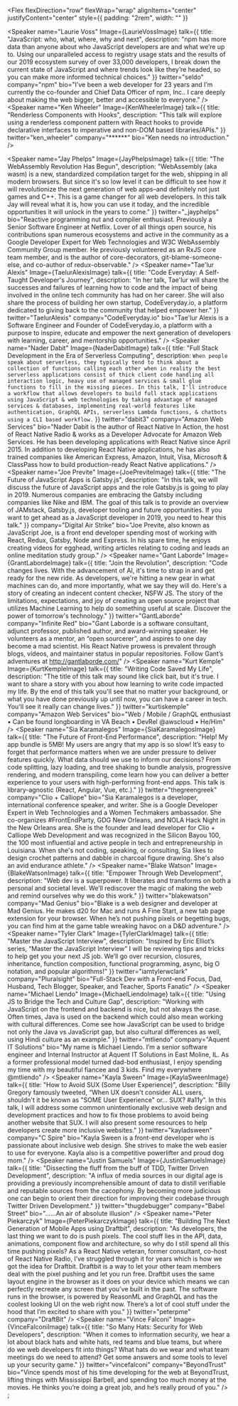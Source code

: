 
<Flex
  flexDirection="row"
  flexWrap="wrap"
  alignItems="center"
  justifyContent="center"
  style={{ padding: "2rem", width: "" }}
>
  <Speaker
    name="Laurie Voss"
    Image={LaurieVossImage}
    talk={{
      title: "JavaScript: who, what, where, why and next",
       description: "npm has more data than anyone about who JavaScript developers are and what we’re up to. Using our unparalleled access to registry usage stats and the results of our 2019 ecosystem survey of over 33,000 developers, I break down the current state of JavaScript and where trends look like they’re headed, so you can make more informed technical choices."
    }}
    twitter="seldo"
    company="npm"
    bio="I’ve been a web developer for 23 years and I’m currently the co-founder and Chief Data Officer of npm, Inc.. I care deeply about making the web bigger, better and accessible to everyone."
  />
  <Speaker
    name="Ken Wheeler"
    Image={KenWheelerImage}
    talk={{
      title: "Renderless Components with Hooks",
      description: "This talk will explore using a renderless component pattern with React hooks to provide declarative interfaces to imperative and non-DOM based libraries/APIs."
    }}
    twitter="ken_wheeler"
    company="******"
    bio="Ken needs no introduction."
    />

  <Speaker
    name="Jay Phelps"
    Image={JayPhelpsImage}
    talk={{
      title: "The WebAssembly Revolution Has Begun",
      description: "WebAssembly (aka wasm) is a new, standardized compilation target for the web, shipping in all modern browsers. But since it's so low level it can be difficult to see how it will revolutionize the next generation of web apps–and definitely not just games and C++. This is a game changer for all web developers. In this talk Jay will reveal what it is, how you can use it today, and the incredible opportunities it will unlock in the years to come."
    }}
    twitter="_jayphelps"
    bio="Reactive programming nut and compiler enthusiast. Previously a Senior Software Engineer at Netflix. Lover of all things open source, his contributions span numerous ecosystems and active in the community as a Google Developer Expert for Web Technologies and W3C WebAssembly Community Group member. He previously volunteered as an RxJS core team member, and is the author of core-decorators, git-blame-someone-else, and co-author of redux-observable."
  />
  <Speaker
    name="Tae'lur Alexis"
    Image={TaelurAlexisImage}
    talk={{
      title: "Code Everyday: A Self-Taught Developer's Journey",
      description: "In her talk, Tae'lur will share the successes and failures of learning how to code and the impact of being involved in the online tech community has had on her career. She will also share the process of building her own startup, CodeEveryday.io, a platform dedicated to giving back to the community that helped empower her."
    }}
    twitter="TaelurAlexis"
    company="CodeEveryday.io"
    bio="Tae'lur Alexis is a Software Engineer and Founder of CodeEveryday.io, a platform with a purpose to inspire, educate and empower the next generation of developers with learning, career, and mentorship opportunities."
  />
  <Speaker
    name="Nader Dabit"
    Image={NaderDabitImage}
    talk={{
      title: "Full Stack Development in the Era of Serverless Computing",
      description: `When people speak about serverless, they typically tend to think about a collection of functions calling each other when in reality the best serverless applications consist of thick client code handling all interaction logic, heavy use of managed services & small glue functions to fill in the missing pieces. In this talk, I'll introduce a workflow that allows developers to build full stack applications using JavaScript & web technologies by taking advantage of managed services & databases, implementing real-world features like authentication, GraphQL APIs, serverless Lambda functions, & chatbots using a CLI based workflow.`
    }}
    twitter="dabit3"
    company="Amazon Web Services"
    bio="Nader Dabit is the author of React Native In Action, the host of React Native Radio & works as a Developer Advocate for Amazon Web Services. He has been developing applications with React Native since April 2015. In addition to developing React Native applications, he has also trained companies like American Express, Amazon, Intuit, Visa, Microsoft & ClassPass how to build production-ready React Native applications."
  />
  <Speaker
    name="Joe Previte"
    Image={JoePreviteImage}
    talk={{
      title: "The Future of JavaScript Apps is Gatsby.js",
      description: "In this talk, we will discuss the future of JavaScript apps and the role Gatsby.js is going to play in 2019. Numerous companies are embracing the Gatsby including companies like Nike and IBM. The goal of this talk is to provide an overview of JAMstack, Gatsby.js, developer tooling and future opportunities. If you want to get ahead as a JavaScript developer in 2019, you need to hear this talk."
    }}
    company="Digital Air Strike"
    bio="Joe Previte, also known as JavaScript Joe, is a front end developer spending most of working with React, Redux, Gatsby, Node and Express. In his spare time, he enjoys creating videos for egghead, writing articles relating to coding and leads an online meditation study group."
  />
  <Speaker
    name="Gant Laborde"
    Image={GrantLabordeImage}
    talk={{
      title: "Join the Revolution",
      description: "Code changes lives. With the advancement of AI, it's time to strap in and get ready for the new ride. As developers, we're hitting a new gear in what machines can do, and more importantly, what we say they will do. Here's a story of creating an indecent content checker, NSFW JS. The story of the limitations, expectations, and joy of creating an open source project that utilizes Machine Learning to help do something useful at scale. Discover the power of tomorrow's technology."
    }}
    twitter="GantLaborde"
    company="Infinite Red"
    bio="Gant Laborde is a software consultant, adjunct professor, published author, and award-winning speaker. He volunteers as a mentor, an “open sourcerer”, and aspires to one day become a mad scientist. His React Native prowess is prevalent through blogs, videos, and maintainer status in popular repositories. Follow Gant’s adventures at http://gantlaborde.com/"
  />
  <Speaker
    name="Kurt Kemple"
    Image={KurtKempleImage}
    talk={{
      title: "Writing Code Saved My Life",
      description: "The title of this talk may sound like click bait, but it's true. I want to share a story with you about how learning to write code impacted my life. By the end of this talk you'll see that no matter your background, or what you have done previously up until now, you can have a career in tech. You'll see it really can change lives."
    }}
    twitter="kurtiskemple"
    company="Amazon Web Services"
    bio="Web / Mobile / GraphQL enthusiast • Can be found longboarding in VA Beach • DevRel @awscloud • He/Him"
  />
  <Speaker
    name="Sia Karamalegos"
    Image={SiaKaramalegosImage}
    talk={{
      title: "The Future of Front-End Performance",
      description: "Help! My app bundle is 5MB! My users are angry that my app is so slow! It’s easy to forget that performance matters when we are under pressure to deliver features quickly. What data should we use to inform our decisions? From code splitting, lazy loading, and tree shaking to bundle analysis, progressive rendering, and modern transpiling, come learn how you can deliver a better experience to your users with high-performing front-end apps. This talk is library-agnostic (React, Angular, Vue, etc.)."
    }}
    twitter="thegreengreek"
    company="Clio + Calliope"
    bio="Sia Karamalegos is a developer, international conference speaker, and writer. She is a Google Developer Expert in Web Technologies and a Women Techmakers ambassador. She co-organizes #FrontEndParty, GDG New Orleans, and NOLA Hack Night in the New Orleans area. She is the founder and lead developer for Clio + Calliope Web Development and was recognized in the Silicon Bayou 100, the 100 most influential and active people in tech and entrepreneurship in Louisiana. When she's not coding, speaking, or consulting, Sia likes to design crochet patterns and dabble in charcoal figure drawing. She's also an avid endurance athlete."
  />
  <Speaker
    name="Blake Watson"
    Image={BlakeWatsonImage}
    talk={{
      title: "Empower Through Web Development",
      description: "Web dev is a superpower. It liberates and transforms on both a personal and societal level. We’ll rediscover the magic of making the web and remind ourselves why we do this work."
    }}
    twitter="blakewatson"
    company="Mad Genius"
    bio="Blake is a web designer and developer at Mad Genius. He makes d20 for Mac and runs A Fine Start, a new tab page extension for your browser. When he’s not pushing pixels or begetting bugs, you can find him at the game table wreaking havoc on a D&D adventure."
  />
  <Speaker
    name="Tyler Clark"
    Image={TylerClarkImage}
    talk={{
      title: "Master the JavaScript Interview",
      description: "Inspired by Eric Elliot’s series, “Master the JavaScript Interview” I will be reviewing tips and tricks to help get you your next JS job. We’ll go over recursion, closures, inheritance, function composition, functional programming, async, big O notation, and popular algorithms!"
    }}
    twitter="iamtylerwclark"
    company="Pluralsight"
    bio="Full-Stack Dev with a Front-end Focus, Dad, Husband, Tech Blogger, Speaker, and Teacher, Sports Fanatic"
  />
  <Speaker
    name="Michael Liendo"
    Image={MichaelLiendoImage}
    talk={{
      title: "Using JS to Bridge the Tech and Culture Gap",
      description: "Working with JavaScript on the frontend and backend is nice, but not always the case. Often times, Java is used on the backend which could also mean working with cultural differences. Come see how JavaScript can be used to bridge not only the Java vs JavaScript gap, but also cultural differences as well, using Hindi culture as an example."
    }}
    twitter="mtliendo"
    company="Aquent IT Solutions"
    bio="My name is Michael Liendo. I’m a senior software engineer and Internal Instructor at Aquent IT Solutions in East Moline, IL. As a former professional model turned dad-bod enthusiast, I enjoy spending my time with my beautiful fiancee and 3 kids. Find my everywhere @mtliendo"
  />
  <Speaker
    name="Kayla Sween"
    Image={KaylaSweenImage}
    talk={{
      title: "How to Avoid SUX (Some User Experience)",
      description: "Billy Gregory famously tweeted, “When UX doesn't consider ALL users, shouldn't it be known as \"SOME User Experience\" or... SUX? #a11y”. In this talk, I will address some common unintentionally exclusive web design and development practices and how to fix those problems to avoid being another website that SUX. I will also present some resources to help developers create more inclusive websites."
    }}
    twitter="kayladsween"
    company="C Spire"
    bio="Kayla Sween is a front-end developer who is passionate about inclusive web design. She strives to make the web easier to use for everyone. Kayla also is a competitive powerlifter and proud dog mom."
  />
  <Speaker
    name="Justin Samuels"
    Image={JustinSamuelsImage}
    talk={{
      title: "Dissecting the fluff from the buff of TDD, Twitter Driven Development",
      description: "A influx of media sources in our digital age is providing a previously incomprehensible amount of data to distill verifiable and reputable sources from the cacophony. By becoming more judicious one can begin to orient their direction for improving their codebase through Twitter Driven Development."
    }}
    twitter="thugdebugger"
    company="Babel Street"
    bio="……An air of absolute illusion"
  />
  <Speaker
    name="Peter Piekarczyk"
    Image={PeterPiekarczykImage}
    talk={{
      title: "Building The Next Generation of Mobile Apps using Draftbit",
      description: "As developers, the last thing we want to do is push pixels. The cool stuff lies in the API, data, animations, component flow and architecture, so why do I still spend all this time pushing pixels? As a React Native veteran, former consultant, co-host of React Native Radio, I’ve struggled through it for years which is how we got the idea for Draftbit. Draftbit is a way to let your other team members deal with the pixel pushing and let you run free. Draftbit uses the same layout engine in the browser as it does on your device which means we can perfectly recreate any screen that you’ve built in the past. The software runs in the browser, is powered by ReasonML and GraphQL and has the coolest looking UI on the web right now. There’s a lot of cool stuff under the hood that I’m excited to share with you."
    }}
    twitter="peterpme"
    company="DraftBit"
  />
  <Speaker
    name="Vince Falconi"
    Image={VinceFalconiImage}
    talk={{
      title: "So Many Hats: Security for Web Developers",
      description: "When it comes to information security, we hear a lot about black hats and white hats, red teams and blue teams, but where do we web developers fit into things? What hats do we wear and what team meetings do we need to attend? Get some answers and some tools to level up your security game."
    }}
    twitter="vincefalconi"
    company="BeyondTrust"
    bio="Vince spends most of his time developing for the web at BeyondTrust, lifting things with Mississippi Barbell, and spending too much money at the movies. He thinks you’re doing a great job, and he’s really proud of you."
  />
</Flex>;
